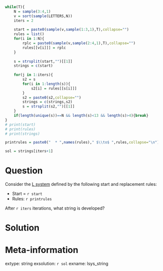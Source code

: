 ```r

while(T){
    N = sample(3:4,1)
    v = sort(sample(LETTERS,N))
    iters = 2
    
    start = paste0(sample(v,sample(1:3,1),T),collapse="")
    rules = list()
    for(i in 1:N){
        rplc = paste0(sample(v,sample(2:4,1),T),collapse="")
        rules[[v[i]]] = rplc
    }
    
    s = strsplit(start,"")[[1]]
    strings = c(start)
    
    for(j in 1:iters){
        s2 = s
        for(i in 1:length(s)){
            s2[i] = rules[[s[i]]]
        }
        s2 = paste0(s2,collapse="")
        strings = c(strings,s2)
        s = strsplit(s2,"")[[1]]
    }
    if(length(unique(s))==N && length(s)<13 && length(s)>4){break}
}
# print(start)
# print(rules)
# print(strings)

printrules = paste0("  * ",names(rules)," $\\to$ ",rules,collapse="\n")

sol = strings[iters+1]
```

Question
========

Consider the [L system](https://en.wikipedia.org/wiki/L-system) defined by the following start and replacement rules:

* Start = `r start`
* Rules:
`r printrules`

After `r iters` iterations, what string is developed?


Solution
========



Meta-information
============
extype: string
exsolution: `r sol`
exname: lsys_string